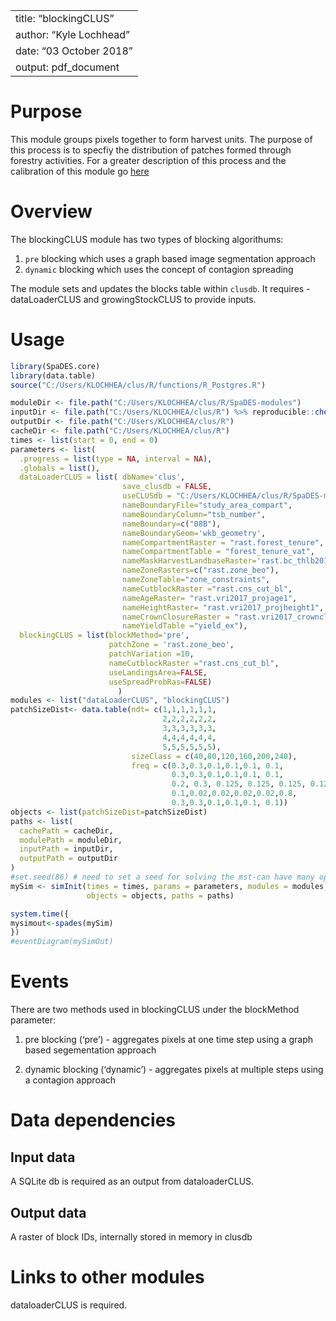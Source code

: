 <!--
Copyright 2018 Province of British Columbia
 
Licensed under the Apache License, Version 2.0 (the "License");
you may not use this file except in compliance with the License.
You may obtain a copy of the License at
 
http://www.apache.org/licenses/LICENSE-2.0
 
Unless required by applicable law or agreed to in writing, software distributed under the License is distributed on an "AS IS" BASIS,
WITHOUT WARRANTIES OR CONDITIONS OF ANY KIND, either express or implied.
See the License for the specific language governing permissions and limitations under the License.-->

---
title: "blockingCLUS"
author: "Kyle Lochhead"
date: "03 October 2018"
output: pdf_document
---

# Purpose

This module groups pixels together to form harvest units. The purpose of this process is to specfiy the distribution of patches formed through forestry activities. For a greater description of this process and the calibration of this module go [here](https://github.com/bcgov/clus/blob/master/reports/harvest/draft-CLUS-blocking.md) 

# Overview

The blockingCLUS module has two types of blocking algorithums:

1. `pre` blocking which uses a graph based image segmentation approach
2. `dynamic` blocking which uses the concept of contagion spreading

The module sets and updates the blocks table within `clusdb`. It requires - dataLoaderCLUS and growingStockCLUS to provide inputs.

# Usage

```r
library(SpaDES.core)
library(data.table)
source("C:/Users/KLOCHHEA/clus/R/functions/R_Postgres.R")

moduleDir <- file.path("C:/Users/KLOCHHEA/clus/R/SpaDES-modules")
inputDir <- file.path("C:/Users/KLOCHHEA/clus/R") %>% reproducible::checkPath(create = TRUE)
outputDir <- file.path("C:/Users/KLOCHHEA/clus/R")
cacheDir <- file.path("C:/Users/KLOCHHEA/clus/R")
times <- list(start = 0, end = 0)
parameters <- list(
  .progress = list(type = NA, interval = NA),
  .globals = list(),
  dataLoaderCLUS = list( dbName='clus',
                         save_clusdb = FALSE,
                         useCLUSdb = "C:/Users/KLOCHHEA/clus/R/SpaDES-modules/dataLoaderCLUS/clusdb.sqlite",
                         nameBoundaryFile="study_area_compart",
                         nameBoundaryColumn="tsb_number",
                         nameBoundary=c("08B"), 
                         nameBoundaryGeom='wkb_geometry',
                         nameCompartmentRaster = "rast.forest_tenure",
                         nameCompartmentTable = "forest_tenure_vat",
                         nameMaskHarvestLandbaseRaster='rast.bc_thlb2018',
                         nameZoneRasters=c("rast.zone_beo"),
                         nameZoneTable="zone_constraints",
                         nameCutblockRaster ="rast.cns_cut_bl",
                         nameAgeRaster= "rast.vri2017_projage1",
                         nameHeightRaster= "rast.vri2017_projheight1",
                         nameCrownClosureRaster = "rast.vri2017_crownclosure",
                         nameYieldTable ="yield_ex"),
  blockingCLUS = list(blockMethod='pre', 
                      patchZone = 'rast.zone_beo',
                      patchVariation =10,
                      nameCutblockRaster ="rast.cns_cut_bl",
                      useLandingsArea=FALSE, 
                      useSpreadProbRas=FALSE)
                        )
modules <- list("dataLoaderCLUS", "blockingCLUS")
patchSizeDist<- data.table(ndt= c(1,1,1,1,1,1,
                                  2,2,2,2,2,2,
                                  3,3,3,3,3,3,
                                  4,4,4,4,4,4,
                                  5,5,5,5,5,5), 
                           sizeClass = c(40,80,120,160,200,240), 
                           freq = c(0.3,0.3,0.1,0.1,0.1, 0.1,
                                    0.3,0.3,0.1,0.1,0.1, 0.1,
                                    0.2, 0.3, 0.125, 0.125, 0.125, 0.125,
                                    0.1,0.02,0.02,0.02,0.02,0.8,
                                    0.3,0.3,0.1,0.1,0.1, 0.1))
objects <- list(patchSizeDist=patchSizeDist)
paths <- list(
  cachePath = cacheDir,
  modulePath = moduleDir,
  inputPath = inputDir,
  outputPath = outputDir
)
#set.seed(86) # need to set a seed for solving the mst-can have many optimal solutions
mySim <- simInit(times = times, params = parameters, modules = modules,
                 objects = objects, paths = paths)

system.time({
mysimout<-spades(mySim)
})
#eventDiagram(mySimOut)
```

# Events

There are two methods used in blockingCLUS under the blockMethod parameter:

1. pre blocking ('pre') - aggregates pixels at one time step using a graph based segementation approach

2. dynamic blocking ('dynamic')  - aggregates pixels at multiple steps using a contagion approach

# Data dependencies

## Input data

A SQLite db is required as an output from dataloaderCLUS.

## Output data

A raster of block IDs, internally stored in memory in clusdb

# Links to other modules

dataloaderCLUS is required.



